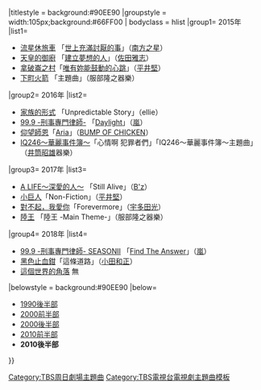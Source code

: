 {{Navbox
|name=TBS周日劇場主題曲2010年代後半部
|title= TBS[[周日劇場]]主題曲{{#if:{{{1|}}}|（{{{1|}}}）|}}
|titlestyle = background:#90EE90
|groupstyle = width:105px;background:#66FF00
| bodyclass = hlist
|group1= 2015年
|list1= 
* [[流星休旅車]] 「[[世上充滿討厭的事]]」（[[南方之星]]）
* [[天皇的御廚]] 「[[建立夢想的人]]」（[[佐田雅志]]）
* [[拿破崙之村]]「[[唯有妳能鼓動的心跳]]」（[[平井堅]]）
* [[下町火箭]] 「主題曲」（服部隆之器樂）
|group2= 2016年
|list2= 
* [[家族的形式]] 「Unpredictable Story」（ellie）
* [[99.9 -刑事專門律師-]] 「[[I seek/Daylight|Daylight]]」（[[嵐]]）
* [[仰望師恩]]「[[Aria (BUMP OF CHICKEN歌曲)|Aria]]」（[[BUMP OF CHICKEN]]）
* [[IQ246〜華麗事件簿〜]]「心情啊 犯罪者們」「IQ246〜華麗事件簿〜主題曲」（[[井筒昭雄]]器樂）
|group3= 2017年
|list3= 
* [[A LIFE～深愛的人～]] 「Still Alive」（[[B'z]]）
* [[小巨人]]「Non-Fiction」（[[平井堅]]）
* [[對不起，我愛你 (日本電視劇)|對不起，我愛你]]「Forevermore」（[[宇多田光]]）
* [[陸王]] 「陸王 -Main Theme-」（服部隆之器樂）
|group4= 2018年
|list4= 
* [[99.9 -刑事專門律師-|99.9 -刑事專門律師- SEASONⅡ]] 「[[Find The Answer]]」（[[嵐]]）
* [[黑色止血鉗]]「這條道路」（[[小田和正]]）
* [[這個世界的角落]] 無
|belowstyle = background:#90EE90
|below=
* [[Template:TBS周日劇場主題曲1990年代後半部|1990後半部]]
* [[Template:TBS周日劇場主題曲2000年代前半部|2000前半部]]
* [[Template:TBS周日劇場主題曲2000年代後半部|2000後半部]]
* [[Template:TBS周日劇場主題曲2010年代前半部|2010前半部]]
* '''2010後半部'''
}}<noinclude>
[[Category:TBS周日劇場主題曲]][[Category:TBS電視台電視劇主題曲模板]]</noinclude>